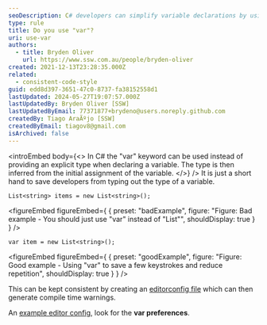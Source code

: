 ```yaml
---
seoDescription: C# developers can simplify variable declarations by using the "var" keyword to infer the type from the initial assignment.
type: rule
title: Do you use "var"?
uri: use-var
authors:
  - title: Bryden Oliver
    url: https://www.ssw.com.au/people/bryden-oliver
created: 2021-12-13T23:28:35.000Z
related:
  - consistent-code-style
guid: edd8d397-3651-47c0-8737-fa38152558d1
lastUpdated: 2024-05-27T19:07:57.000Z
lastUpdatedBy: Bryden Oliver [SSW]
lastUpdatedByEmail: 77371877+brydeno@users.noreply.github.com
createdBy: Tiago AraÃºjo [SSW]
createdByEmail: tiagov8@gmail.com
isArchived: false
---
```


<introEmbed
  body={<>
In C# the "var" keyword can be used instead of providing an explicit type when declaring a variable. The type is then inferred from the initial assignment of the variable.
  </>}
/>
It is just a short hand to save developers from typing out the type of a variable.

```
List<string> items = new List<string>();
```

<figureEmbed figureEmbed={ {
  preset: "badExample",
  figure: "Figure: Bad example - You should just use \"var\" instead of \"List<string>\"",
  shouldDisplay: true
} } />


```
var item = new List<string>();
```

<figureEmbed figureEmbed={ {
  preset: "goodExample",
  figure: "Figure: Good example - Using \"var\" to save a few keystrokes and reduce repetition",
  shouldDisplay: true
} } />


This can be kept consistent by creating an [editorconfig file](/consistent-code-style) which can then generate compile time warnings.

An [example editor config](https://github.com/SSWConsulting/SSW.CleanArchitecture/blob/main/.editorconfig), look for the **var preferences**.

